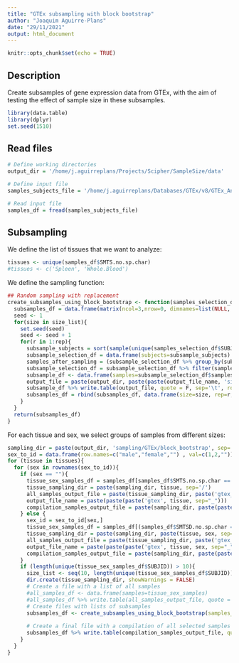 ```yaml
---
title: "GTEx subsampling with block bootstrap"
author: "Joaquim Aguirre-Plans"
date: "29/11/2021"
output: html_document
---
```


```r
knitr::opts_chunk$set(echo = TRUE)
```

## Description

Create subsamples of gene expression data from GTEx, with the aim of testing the effect of sample size in these subsamples.

```r
library(data.table)
library(dplyr)
set.seed(1510)
```

## Read files

```r
# Define working directories
output_dir = '/home/j.aguirreplans/Projects/Scipher/SampleSize/data'

# Define input file
samples_subjects_file = '/home/j.aguirreplans/Databases/GTEx/v8/GTEx_Annotations_SamplesSubjectsMerged.txt'

```

```r
# Read input file
samples_df = fread(samples_subjects_file)

```

## Subsampling

We define the list of tissues that we want to analyze:

```r
tissues <- unique(samples_df$SMTS.no.sp.char)
#tissues <- c('Spleen', 'Whole.Blood')
```

We define the sampling function:

```r
## Random sampling with replacement
create_subsamples_using_block_bootstrap <- function(samples_selection_df, size_list, rep, output_dir, output_file_name){
  subsamples_df = data.frame(matrix(ncol=3,nrow=0, dimnames=list(NULL, c("size", "rep", "samples"))))
  seed <- 1
  for(size in size_list){
    set.seed(seed)
    seed <- seed + 1
    for(r in 1:rep){
      subsample_subjects = sort(sample(unique(samples_selection_df$SUBJID), size=size, replace=TRUE)) # Sample n subjects
      subsample_selection_df = data.frame(subjects=subsample_subjects) %>% inner_join((samples_selection_df %>% ungroup() %>% select("SUBJID", "SAMPID") %>% unique() %>% rename("subjects"="SUBJID", "samples"="SAMPID")), by="subjects")
      samples_after_sampling = (subsample_selection_df %>% group_by(subjects) %>% sample_n(1))$samples # Sample 1 sample from each subject with multiple samples
      subsample_selection_df = subsample_selection_df %>% filter(samples %in% samples_after_sampling)
      subsample_df <- data.frame(samples=subsample_selection_df$samples)
      output_file = paste(output_dir, paste(paste(output_file_name, 'size', size, 'rep', r, sep='_'), '.txt', sep=''), sep='/')
      subsample_df %>% write.table(output_file, quote = F, sep='\t', row.names = F, col.names = T)
      subsamples_df = rbind(subsamples_df, data.frame(size=size, rep=r, samples=paste(subsample_df$samples, collapse = ';')))
    }
  }
  return(subsamples_df)
}
```

For each tissue and sex, we select groups of samples from different sizes:

```r
sampling_dir = paste(output_dir, 'sampling/GTEx/block_bootstrap', sep='/')
sex_to_id = data.frame(row.names=c("male","female","") , val=c(1,2,""))
for (tissue in tissues){
  for (sex in rownames(sex_to_id)){
    if (sex == ""){
      tissue_sex_samples_df = samples_df[samples_df$SMTS.no.sp.char == tissue,]
      tissue_sampling_dir = paste(sampling_dir, tissue, sep='/')
      all_samples_output_file = paste(tissue_sampling_dir, paste('gtex_', tissue, '_all_samples.txt', sep=''), sep='/')
      output_file_name = paste(paste(paste('gtex', tissue, sep="_")))
      compilation_samples_output_file = paste(sampling_dir, paste(paste('gtex', tissue, sep="_"), '.txt', sep=''), sep='/')
    } else {
      sex_id = sex_to_id[sex,]
      tissue_sex_samples_df = samples_df[(samples_df$SMTSD.no.sp.char == tissue) & (samples_df$SEX == sex_id),]
      tissue_sampling_dir = paste(sampling_dir, paste(tissue, sex, sep="_"), sep='/')
      all_samples_output_file = paste(tissue_sampling_dir, paste('gtex_', tissue, '_', sex, '_all_samples.txt', sep=''), sep='/')
      output_file_name = paste(paste(paste('gtex', tissue, sex, sep="_")))
      compilation_samples_output_file = paste(sampling_dir, paste(paste('gtex', tissue, sex, sep="_"), '.txt', sep=''), sep='/')
    }
    if (length(unique(tissue_sex_samples_df$SUBJID)) > 10){
      size_list <- seq(10, length(unique(tissue_sex_samples_df$SUBJID)), 10)
      dir.create(tissue_sampling_dir, showWarnings = FALSE)
      # Create a file with a list of all samples
      #all_samples_df <- data.frame(samples=tissue_sex_samples)
      #all_samples_df %>% write.table(all_samples_output_file, quote = F, sep='\t', row.names = F, col.names = T)
      # Create files with lists of subsamples
      subsamples_df <- create_subsamples_using_block_bootstrap(samples_selection_df=tissue_sex_samples_df, size_list=size_list, rep=10, output_dir=tissue_sampling_dir, output_file_name=output_file_name)
      
      # Create a final file with a compilation of all selected samples for the same tissue
      subsamples_df %>% write.table(compilation_samples_output_file, quote = F, sep='\t', row.names = F, col.names = T)
    }
  }
}
```

